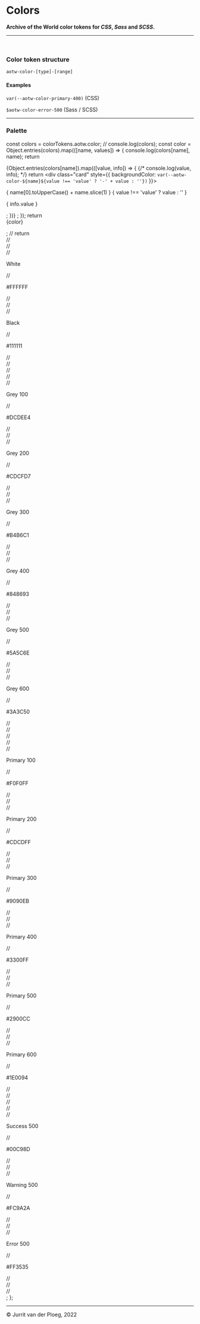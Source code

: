 

<Meta title="Core/Colors" />

# Colors

**Archive of the World color tokens for _CSS_, _Sass_ and _SCSS_.**

---
<br/>

### Color token structure

`aotw-color-[type]-[range]`

#### Examples

`var(--aotw-color-primary-400)` (CSS)

`$aotw-color-error-500` (Sass / SCSS)
<br/>

---

### Palette

  const colors = colorTokens.aotw.color;
  // console.log(colors);
  const color = Object.entries(colors).map(([name, values]) => {
    console.log(colors[name], name);
    return <div class="palette_color">
      {Object.entries(colors[name]).map(([value, info]) => {
        {/* console.log(value, info); */}
        return <div class="card" style={{ backgroundColor: `var(--aotw-color-${name}${value !== 'value' ? '-' + value : ''})` }}>
          <p class="name">{ name[0].toUpperCase() + name.slice(1) } { value !== 'value' ? value : '' }</p>
          <p class="value">{ info.value }</p>
        </div>;
      })}
    </div>;
  });
  return <div class="palette">
    {color}
  </div>;
  // return <div class="palette">
  //   <div class="palette_color default">
  //     <div class="card light" style={{ backgroundColor: 'var(--aotw-color-white)' }}>
  //       <p class="name">White</p>
  //       <p class="value">#FFFFFF</p>
  //     </div>
  //     <div class="card" style={{ backgroundColor: 'var(--aotw-color-black)' }}>
  //       <p class="name">Black</p>
  //       <p class="value">#111111</p>
  //     </div>
  //   </div>
  //   <div class="palette_color">
  //     <div class="card border light" style={{ backgroundColor: 'var(--aotw-color-grey-100)' }}>
  //       <p class="name">Grey 100</p>
  //       <p class="value">#DCDEE4</p>
  //     </div>
  //     <div class="card" style={{ backgroundColor: 'var(--aotw-color-grey-200)' }}>
  //       <p class="name">Grey 200</p>
  //       <p class="value">#CDCFD7</p>
  //     </div>
  //     <div class="card" style={{ backgroundColor: 'var(--aotw-color-grey-300)' }}>
  //       <p class="name">Grey 300</p>
  //       <p class="value">#B4B6C1</p>
  //     </div>
  //     <div class="card" style={{ backgroundColor: 'var(--aotw-color-grey-400)' }}>
  //       <p class="name">Grey 400</p>
  //       <p class="value">#848693</p>
  //     </div>
  //     <div class="card" style={{ backgroundColor: 'var(--aotw-color-grey-500)' }}>
  //       <p class="name">Grey 500</p>
  //       <p class="value">#5A5C6E</p>
  //     </div>
  //     <div class="card" style={{ backgroundColor: 'var(--aotw-color-grey-600)' }}>
  //       <p class="name">Grey 600</p>
  //       <p class="value">#3A3C50</p>
  //     </div>
  //   </div>
  //   <div class="palette_color">
  //     <div class="card light" style={{ backgroundColor: 'var(--aotw-color-primary-100)' }}>
  //       <p class="name">Primary 100</p>
  //       <p class="value">#F0F0FF</p>
  //     </div>
  //     <div class="card" style={{ backgroundColor: 'var(--aotw-color-primary-200)' }}>
  //       <p class="name">Primary 200</p>
  //       <p class="value">#CDCDFF</p>
  //     </div>
  //     <div class="card" style={{ backgroundColor: 'var(--aotw-color-primary-300)' }}>
  //       <p class="name">Primary 300</p>
  //       <p class="value">#9090EB</p>
  //     </div>
  //     <div class="card" style={{ backgroundColor: 'var(--aotw-color-primary-400)' }}>
  //       <p class="name">Primary 400</p>
  //       <p class="value">#3300FF</p>
  //     </div>
  //     <div class="card" style={{ backgroundColor: 'var(--aotw-color-primary-500)' }}>
  //       <p class="name">Primary 500</p>
  //       <p class="value">#2900CC</p>
  //     </div>
  //     <div class="card" style={{ backgroundColor: 'var(--aotw-color-primary-600)' }}>
  //       <p class="name">Primary 600</p>
  //       <p class="value">#1E0094</p>
  //     </div>
  //   </div>
  //   <div class="palette_color">
  //     <div class="card" style={{ backgroundColor: 'var(--aotw-color-success-500)' }}>
  //       <p class="name">Success 500</p>
  //       <p class="value">#00C98D</p>
  //     </div>
  //     <div class="card" style={{ backgroundColor: 'var(--aotw-color-warning-500)' }}>
  //       <p class="name">Warning 500</p>
  //       <p class="value">#FC9A2A</p>
  //     </div>
  //     <div class="card" style={{ backgroundColor: 'var(--aotw-color-error-500)' }}>
  //       <p class="name">Error 500</p>
  //       <p class="value">#FF3535</p>
  //     </div>
  //   </div>
  // </div>;
};

<Colors />

---

&copy; Jurrit van der Ploeg, 2022